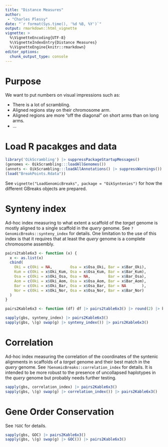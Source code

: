 ```yaml
---
title: "Distance Measures"
author: 
 - "Charles Plessy"
date: "`r format(Sys.time(), '%d %B, %Y')`"
output: rmarkdown::html_vignette
vignette: >
  %\VignetteEncoding{UTF-8}
  %\VignetteIndexEntry{Distance Measures}
  %\VignetteEngine{knitr::rmarkdown}
editor_options: 
  chunk_output_type: console
---
```


# Purpose

We want to put numbers on visual impressions such as:

 - There is a lot of scrambling.
 - Aligned regions stay on their chromosome arm.
 - Aligned regions are more "off the diagonal" on short arms than on long arms.
 - …

# Load R pacakges and data

```r
library('OikScrambling') |> suppressPackageStartupMessages()
(genomes <- OikScrambling:::loadAllGenomes())
(annots <- OikScrambling:::loadAllAnnotations() |> suppressWarnings())
(load("BreakPoints.Rdata"))
```

See `vignette("LoadGenomicBreaks", package = "OikSyntenies")` for how the
different GBreaks objects are prepared.

# Synteny index

Ad-hoc index measuring to what extent a scaffold of the _target_ genome is
mostly aligned to a single scaffold in the _query_ genome.   See
`?GenomicBreaks::synteny_index` for details.  One limitation to the use of this
index is that it requires that at least the _query_ genome is a complete
chromosome assembly.

```r
pairs2table6x3 <- function (x) {
  x <- as.list(x)
  cbind(
    Oki = c(Oki = NA,        Osa = x$Osa_Oki, Bar = x$Bar_Oki),
    Kum = c(Oki = x$Oki_Kum, Osa = x$Osa_Kum, Bar = x$Bar_Kum),
    Osa = c(Oki = x$Oki_Osa, Osa = NA,        Bar = x$Bar_Osa),
    Aom = c(Oki = x$Oki_Aom, Osa = x$Osa_Aom, Bar = x$Bar_Aom),
    Bar = c(Oki = x$Oki_Bar, Osa = x$Osa_Bar, Bar = NA       ),
    Nor = c(Oki = x$Oki_Nor, Osa = x$Osa_Nor, Bar = x$Bar_Nor)
  )
}

pairs2Kable6x3 <- function (df) df |> pairs2table6x3() |> round(2) |> knitr::kable()

sapply(gbs, synteny_index) |> pairs2Kable6x3()
sapply(gbs, \(g) swap(g) |> synteny_index()) |> pairs2Kable6x3()
```

# Correlation

Ad-hoc index measuring the correlation of the coordinates of the syntenic
alignments in scaffolds of a _target_ genome and their best match in the
_query_ genome.  See `?GenomicBreaks::correlation_index` for details.  It is
intended to be more robust to the presence of uncollapsed haplotypes in the
_query_ genome but probably needs further testing.

```r
sapply(gbs, correlation_index) |> pairs2Kable6x3()
sapply(gbs, \(g) swap(g) |> correlation_index()) |> pairs2Kable6x3()
```

# Gene Order Conservation

See `?GOC` for details.

```r
sapply(gbs, GOC) |> pairs2Kable6x3()
sapply(gbs, \(g) swap(g) |> GOC()) |> pairs2Kable6x3()
```
